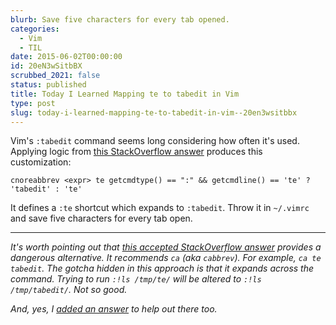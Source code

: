```yaml
---
blurb: Save five characters for every tab opened.
categories:
  - Vim
  - TIL
date: 2015-06-02T00:00:00
id: 20eN3wSitbBX
scrubbed_2021: false
status: published
title: Today I Learned Mapping te to tabedit in Vim
type: post
slug: today-i-learned-mapping-te-to-tabedit-in-vim--20en3wsitbbx
---
```


Vim's `:tabedit` command seems long considering how often it's used. Applying logic from [this StackOverflow answer](http://stackoverflow.com/a/7515418/102401) produces this customization:

```bash{numberLines: true}
cnoreabbrev <expr> te getcmdtype() == ":" && getcmdline() == 'te' ? 'tabedit' : 'te'
```

It defines a `:te` shortcut which expands to `:tabedit`. Throw it in `~/.vimrc` and save five characters for every tab open.

---


_It's worth pointing out that [this accepted StackOverflow answer](http://stackoverflow.com/a/6638381/102401) provides a dangerous alternative. It recommends `ca` (aka `cabbrev`). For example, `ca te tabedit`. The gotcha hidden in this approach is that it expands across the command. Trying to run `:!ls /tmp/te/` will be altered to `:!ls /tmp/tabedit/`. Not so good._

_And, yes, I [added an answer](http://stackoverflow.com/a/30599815/102401) to help out there too._